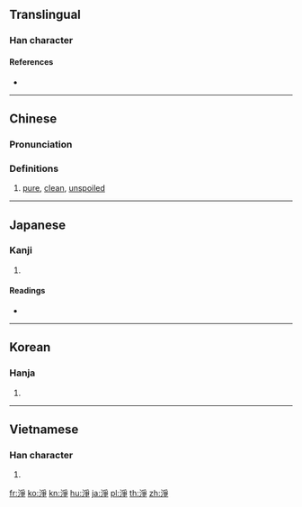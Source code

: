 {{character info/new}}
{{also|凈|浄}}
==Translingual==

===Han character===
{{Han char|rn=85|rad=水|as=08|sn=11|four=32157|canj=EBSD|ids=⿰氵爭}}

====References====
* {{Han ref|kx=0630.270|dkj=17669|dj=1033.070|hdz=31655.021|uh=6DE8|ud=28136|bh=B262|bd=45666}}

----

==Chinese==
{{zh-forms|s=净}}

===Pronunciation===
{{zh-pron
|m=jìng
|c=zeng6,zing6
|h=pfs=chhiang
|md=
|mn=chiāⁿ/tw,xm,zz:chīⁿ/chēng
|mn_note=chiāⁿ/chīⁿ - vernacular; chēng - literary
|w=
|mc=y
|oc=y
|cat=a
}}

===Definitions===
{{zh-hanzi}}

# [[pure]], [[clean]], [[unspoiled]]

{{zh-cat|Intermediate}}

----

==Japanese==

===Kanji===
{{ja-kanji|grade=|rs=水08}}

# {{defn|lang=ja|sort=水08}}

====Readings====
* {{ja-readings|on=[[じょう]] (jō), [[せい]] (sei)|kun=[[きよい]] (kiyoi)}}

----

==Korean==

===Hanja===
{{ko-hanja|hangeul=정}}

# {{defn|lang=ko|sort=水08}}

----

==Vietnamese==

===Han character===
{{vi-hantu|[[tịnh]], [[gianh]], [[tạnh]], [[tĩnh]]|rs=水08}}

# {{defn|lang=vi|sort=水08}}

[[fr:淨]]
[[ko:淨]]
[[kn:淨]]
[[hu:淨]]
[[ja:淨]]
[[pl:淨]]
[[th:淨]]
[[zh:淨]]